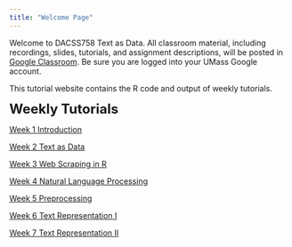 ```yaml
---
title: "Welcome Page"
---
```


Welcome to DACSS758 Text as Data. All classroom material, including recordings, slides, tutorials, and assignment descriptions, will be posted in [Google Classroom](https://classroom.google.com/u/0/w/NjIwNDIxNzAyNjg2/t/all). Be sure you are logged into your UMass Google account.

This tutorial website contains the R code and output of weekly tutorials. 

<font size='5'><b> Weekly Tutorials </b></font>

[Week 1 Introduction](https://rosemarypang.com/Text_as_Data_Fall2023/Tutorial1.html)

[Week 2 Text as Data](https://rosemarypang.com/Text_as_Data_Fall2023/Tutorial2.html)

[Week 3 Web Scraping in R](https://rosemarypang.com/Text_as_Data_Fall2023/Tutorial3.html)

[Week 4 Natural Language Processing](https://rosemarypang.com/Text_as_Data_Fall2023/Tutorial4.html)

[Week 5 Preprocessing](https://rosemarypang.com/Text_as_Data_Fall2023/Tutorial5.html)

[Week 6 Text Representation I](https://rosemarypang.com/Text_as_Data_Fall2023/Tutorial6.html)

[Week 7 Text Representation II](https://rosemarypang.com/Text_as_Data_Fall2023/Tutorial7.html)